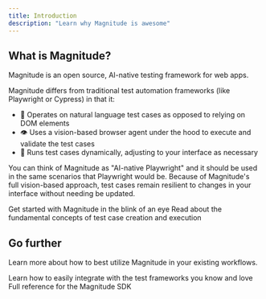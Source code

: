 ```yaml
---
title: Introduction
description: "Learn why Magnitude is awesome"
---
```


## What is Magnitude?

Magnitude is an open source, AI-native testing framework for web apps.

Magnitude differs from traditional test automation frameworks (like Playwright or Cypress) in that it:
- 💬 Operates on natural language test cases as opposed to relying on DOM elements
- 👁️ Uses a vision-based browser agent under the hood to execute and validate the test cases
- 🔀 Runs test cases dynamically, adjusting to your interface as necessary

You can think of Magnitude as "AI-native Playwright" and it should be used in the same scenarios that Playwright would be.
Because of Magnitude's full vision-based approach, test cases remain resilient to changes in your interface without needing be updated.

<CardGroup cols={2}>
  <Card
    title="Quickstart"
    icon="jet-fighter-up"
    href="/getting-started/quickstart"
  >
    Get started with Magnitude in the blink of an eye
  </Card>
  <Card
    title="Core Concepts"
    icon="arrows-to-circle"
    href="/core-concepts"
  >
    Read about the fundamental concepts of test case creation and execution
  </Card>
</CardGroup>

## Go further

Learn more about how to best utilize Magnitude in your existing workflows.

<CardGroup cols={1}>
  <Card
    title="Integrations"
    icon="gears"
    href="/integrations"
  >
    Learn how to easily integrate with the test frameworks you know and love
  </Card>
  <Card
    title="Reference"
    icon="folder-tree"
    href="/reference"
  >
    Full reference for the Magnitude SDK
  </Card>
</CardGroup>

